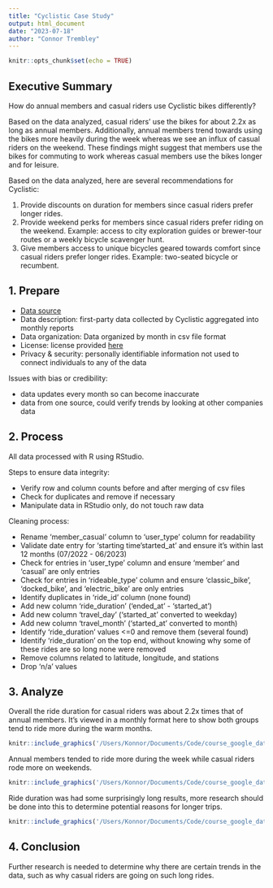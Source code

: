 ```yaml
---
title: "Cyclistic Case Study"
output: html_document
date: "2023-07-18"
author: "Connor Trembley"
---
```


```r
knitr::opts_chunk$set(echo = TRUE)
```

## Executive Summary

How do annual members and casual riders use Cyclistic bikes differently?

Based on the data analyzed, casual riders' use the bikes for about 2.2x as long as annual members. Additionally, annual members trend towards using the bikes more heavily during the week whereas we see an influx of casual riders on the weekend. These findings might suggest that members use the bikes for commuting to work whereas casual members use the bikes longer and for leisure.

Based on the data analyzed, here are several recommendations for Cyclistic:

1.  Provide discounts on duration for members since casual riders prefer longer rides.
2.  Provide weekend perks for members since casual riders prefer riding on the weekend. Example: access to city exploration guides or brewer-tour routes or a weekly bicycle scavenger hunt.
3.  Give members access to unique bicycles geared towards comfort since casual riders prefer longer rides. Example: two-seated bicycle or recumbent.

## 1. Prepare

-   [Data source](https://divvy-tripdata.s3.amazonaws.com/index.html)
-   Data description: first-party data collected by Cyclistic aggregated into monthly reports
-   Data organization: Data organized by month in csv file format
-   License: license provided [here](https://www.divvybikes.com/data-license-agreement)
-   Privacy & security: personally identifiable information not used to connect individuals to any of the data

Issues with bias or credibility:

-   data updates every month so can become inaccurate
-   data from one source, could verify trends by looking at other companies data

## 2. Process

All data processed with R using RStudio.

Steps to ensure data integrity:

-   Verify row and column counts before and after merging of csv files
-   Check for duplicates and remove if necessary
-   Manipulate data in RStudio only, do not touch raw data

Cleaning process:

-   Rename 'member_casual' column to 'user_type' column for readability
-   Validate date entry for 'starting time'started_at' and ensure it's within last 12 months (07/2022 - 06/2023)
-   Check for entries in 'user_type' column and ensure 'member' and 'casual' are only entries
-   Check for entries in 'rideable_type' column and ensure 'classic_bike', 'docked_bike', and 'electric_bike' are only entries
-   Identify duplicates in 'ride_id' column (none found)
-   Add new column 'ride_duration' ('ended_at' - 'started_at')
-   Add new column 'travel_day' ('started_at' converted to weekday)
-   Add new column 'travel_month' ('started_at' converted to month)
-   Identify 'ride_duration' values \<=0 and remove them (several found)
-   Identify 'ride_duration' on the top end, without knowing why some of these rides are so long none were removed
-   Remove columns related to latitude, longitude, and stations
-   Drop 'n/a' values

## 3. Analyze

Overall the ride duration for casual riders was about 2.2x times that of annual members. It's viewed in a monthly format here to show both groups tend to ride more during the warm months.

```r
knitr::include_graphics('/Users/Konnor/Documents/Code/course_google_data/captstone_case_study/raw_data/plot_one.png')
```

Annual members tended to ride more during the week while casual riders rode more on weekends.

```r
knitr::include_graphics('/Users/Konnor/Documents/Code/course_google_data/captstone_case_study/raw_data/plot_two.png')
```

Ride duration was had some surprisingly long results, more research should be done into this to determine potential reasons for longer trips.

```r
knitr::include_graphics('/Users/Konnor/Documents/Code/course_google_data/captstone_case_study/raw_data/plot_three.png')
```

## 4. Conclusion

Further research is needed to determine why there are certain trends in the data, such as why casual riders are going on such long rides.

